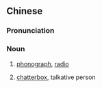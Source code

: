 {{also|话匣子}}
==Chinese==
{{zh-forms|s=话匣子|type=12}}

===Pronunciation===
{{zh-pron
|m=huàxiázi
|cat=n
}}

===Noun===
{{zh-noun}}

# {{lb|zh|dated}} [[phonograph]], [[radio]]
# [[chatterbox]], talkative person